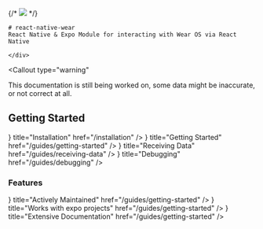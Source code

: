 
<div className="flexRow">
    {/* <img
    src="/alt.svg"
    className="flexRowImage"
    /> */}
    <AltImage className="flexRowImage"/>
    <div>

    # react-native-wear
    React Native & Expo Module for interacting with Wear OS via React Native

    </div>
</div>

<Callout
  type="warning"
>
  This documentation is still being worked on, some data might be inaccurate, or not correct at all.
</Callout>

## Getting Started
<Cards>
    <Card
    icon={<Icon name="download" />}
    title="Installation"
    href="/installation"
  />
      <Card
    icon={<Icon name="flag" />}
    title="Getting Started"
    href="/guides/getting-started"
  />
    <Card
    icon={<Icon name="sensors" />}
    title="Receiving Data"
    href="/guides/receiving-data"
  />
  <Card
    icon={<Icon name="pest_control" />}
    title="Debugging"
    href="/guides/debugging"
  />
</Cards>

### Features
<Cards>
<Card
    icon={<Icon name="construction" />}
    title="Actively Maintained"
    href="/guides/getting-started"
  />
  <Card
    icon={<Icon name="precision_manufacturing" />}
    title="Works with expo projects"
    href="/guides/getting-started"
  />
  <Card
    icon={<Icon name="school" />}
    title="Extensive Documentation"
    href="/guides/getting-started"
  />
</Cards>
